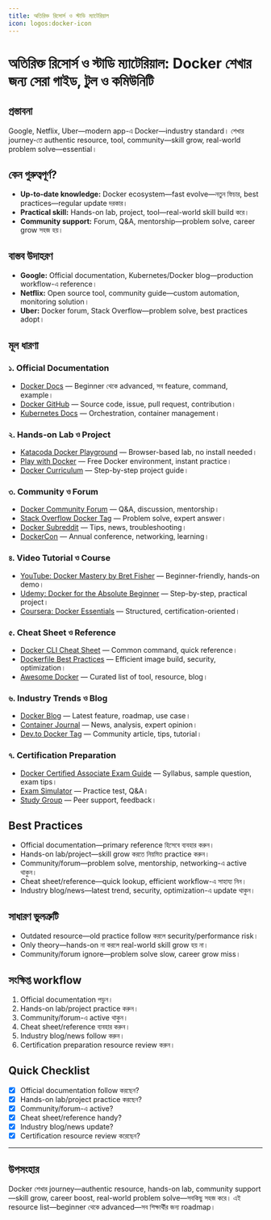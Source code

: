 ```yaml
---
title: অতিরিক্ত রিসোর্স ও স্টাডি ম্যাটেরিয়াল
icon: logos:docker-icon
---
```


# অতিরিক্ত রিসোর্স ও স্টাডি ম্যাটেরিয়াল: Docker শেখার জন্য সেরা গাইড, টুল ও কমিউনিটি

## প্রস্তাবনা

Google, Netflix, Uber—modern app-এ Docker—industry standard। শেখার journey-তে authentic resource, tool, community—skill grow, real-world problem solve—essential।

## কেন গুরুত্বপূর্ণ?

- **Up-to-date knowledge:** Docker ecosystem—fast evolve—নতুন ফিচার, best practices—regular update দরকার।
- **Practical skill:** Hands-on lab, project, tool—real-world skill build করে।
- **Community support:** Forum, Q&A, mentorship—problem solve, career grow সহজ হয়।

## বাস্তব উদাহরণ

- **Google:** Official documentation, Kubernetes/Docker blog—production workflow-এ reference।
- **Netflix:** Open source tool, community guide—custom automation, monitoring solution।
- **Uber:** Docker forum, Stack Overflow—problem solve, best practices adopt।

## মূল ধারণা

### ১. Official Documentation

- [Docker Docs](https://docs.docker.com/) — Beginner থেকে advanced, সব feature, command, example।
- [Docker GitHub](https://github.com/docker) — Source code, issue, pull request, contribution।
- [Kubernetes Docs](https://kubernetes.io/docs/) — Orchestration, container management।

### ২. Hands-on Lab ও Project

- [Katacoda Docker Playground](https://www.katacoda.com/courses/docker) — Browser-based lab, no install needed।
- [Play with Docker](https://labs.play-with-docker.com/) — Free Docker environment, instant practice।
- [Docker Curriculum](https://docker-curriculum.com/) — Step-by-step project guide।

### ৩. Community ও Forum

- [Docker Community Forum](https://forums.docker.com/) — Q&A, discussion, mentorship।
- [Stack Overflow Docker Tag](https://stackoverflow.com/questions/tagged/docker) — Problem solve, expert answer।
- [Docker Subreddit](https://www.reddit.com/r/docker/) — Tips, news, troubleshooting।
- [DockerCon](https://www.docker.com/dockercon/) — Annual conference, networking, learning।

### ৪. Video Tutorial ও Course

- [YouTube: Docker Mastery by Bret Fisher](https://www.youtube.com/playlist?list=PLy7NrYWoggjziYQIDorlXjTvvwweTYoNC) — Beginner-friendly, hands-on demo।
- [Udemy: Docker for the Absolute Beginner](https://www.udemy.com/course/docker-for-the-absolute-beginner/) — Step-by-step, practical project।
- [Coursera: Docker Essentials](https://www.coursera.org/learn/docker-essentials) — Structured, certification-oriented।

### ৫. Cheat Sheet ও Reference

- [Docker CLI Cheat Sheet](https://dockerlabs.collabnix.com/docker/cheatsheet/) — Common command, quick reference।
- [Dockerfile Best Practices](https://docs.docker.com/develop/develop-images/dockerfile_best-practices/) — Efficient image build, security, optimization।
- [Awesome Docker](https://github.com/veggiemonk/awesome-docker) — Curated list of tool, resource, blog।

### ৬. Industry Trends ও Blog

- [Docker Blog](https://www.docker.com/blog/) — Latest feature, roadmap, use case।
- [Container Journal](https://containerjournal.com/) — News, analysis, expert opinion।
- [Dev.to Docker Tag](https://dev.to/t/docker) — Community article, tips, tutorial।

### ৭. Certification Preparation

- [Docker Certified Associate Exam Guide](https://success.docker.com/certification) — Syllabus, sample question, exam tips।
- [Exam Simulator](https://www.examtopics.com/exams/docker/certified-associate/) — Practice test, Q&A।
- [Study Group](https://forums.docker.com/c/certification/15) — Peer support, feedback।

## Best Practices

- Official documentation—primary reference হিসেবে ব্যবহার করুন।
- Hands-on lab/project—skill grow করতে নিয়মিত practice করুন।
- Community/forum—problem solve, mentorship, networking-এ active থাকুন।
- Cheat sheet/reference—quick lookup, efficient workflow-এ সাহায্য নিন।
- Industry blog/news—latest trend, security, optimization-এ update থাকুন।

## সাধারণ ভুলত্রুটি

- Outdated resource—old practice follow করলে security/performance risk।
- Only theory—hands-on না করলে real-world skill grow হয় না।
- Community/forum ignore—problem solve slow, career grow miss।

## সংক্ষিপ্ত workflow

1. Official documentation পড়ুন।
2. Hands-on lab/project practice করুন।
3. Community/forum-এ active থাকুন।
4. Cheat sheet/reference ব্যবহার করুন।
5. Industry blog/news follow করুন।
6. Certification preparation resource review করুন।

## Quick Checklist

- [x] Official documentation follow করছেন?
- [x] Hands-on lab/project practice করছেন?
- [x] Community/forum-এ active?
- [x] Cheat sheet/reference handy?
- [x] Industry blog/news update?
- [x] Certification resource review করেছেন?

---

## উপসংহার

Docker শেখার journey—authentic resource, hands-on lab, community support—skill grow, career boost, real-world problem solve—সবকিছু সহজ করে। এই resource list—beginner থেকে advanced—সব শিক্ষার্থীর জন্য roadmap।

